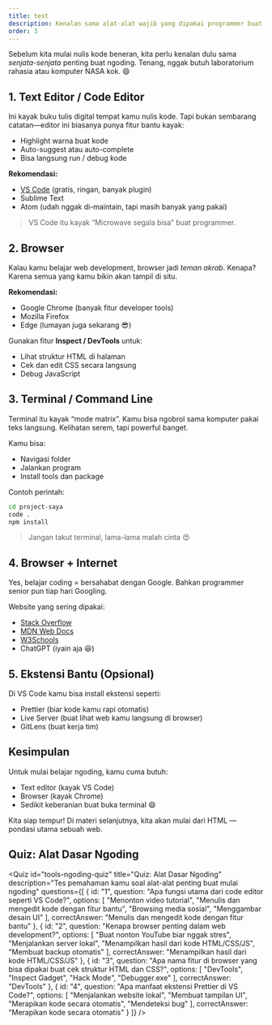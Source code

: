 ```yaml
---
title: test
description: Kenalan sama alat-alat wajib yang dipakai programmer buat ngoding
order: 3
---
```


Sebelum kita mulai nulis kode beneran, kita perlu kenalan dulu sama *senjata-senjata* penting buat ngoding. Tenang, nggak butuh laboratorium rahasia atau komputer NASA kok. 😄

## 1. Text Editor / Code Editor

Ini kayak buku tulis digital tempat kamu nulis kode. Tapi bukan sembarang catatan—editor ini biasanya punya fitur bantu kayak:

- Highlight warna buat kode
- Auto-suggest atau auto-complete
- Bisa langsung run / debug kode

**Rekomendasi:**
- [VS Code](https://code.visualstudio.com/) (gratis, ringan, banyak plugin)
- Sublime Text
- Atom (udah nggak di-maintain, tapi masih banyak yang pakai)

> VS Code itu kayak “Microwave segala bisa” buat programmer.

## 2. Browser

Kalau kamu belajar web development, browser jadi *teman akrab*. Kenapa? Karena semua yang kamu bikin akan tampil di situ.

**Rekomendasi:**
- Google Chrome (banyak fitur developer tools)
- Mozilla Firefox
- Edge (lumayan juga sekarang 😎)

Gunakan fitur **Inspect / DevTools** untuk:
- Lihat struktur HTML di halaman
- Cek dan edit CSS secara langsung
- Debug JavaScript

## 3. Terminal / Command Line

Terminal itu kayak “mode matrix”. Kamu bisa ngobrol sama komputer pakai teks langsung. Kelihatan serem, tapi powerful banget.

Kamu bisa:
- Navigasi folder
- Jalankan program
- Install tools dan package

Contoh perintah:
```bash
cd project-saya
code .
npm install
```

> Jangan takut terminal, lama-lama malah cinta 😍

## 4. Browser + Internet

Yes, belajar coding = bersahabat dengan Google. Bahkan programmer senior pun tiap hari Googling.

Website yang sering dipakai:
- [Stack Overflow](https://stackoverflow.com/)
- [MDN Web Docs](https://developer.mozilla.org/)
- [W3Schools](https://www.w3schools.com/)
- ChatGPT (iyain aja 😆)

## 5. Ekstensi Bantu (Opsional)

Di VS Code kamu bisa install ekstensi seperti:
- Prettier (biar kode kamu rapi otomatis)
- Live Server (buat lihat web kamu langsung di browser)
- GitLens (buat kerja tim)

## Kesimpulan

Untuk mulai belajar ngoding, kamu cuma butuh:
- Text editor (kayak VS Code)
- Browser (kayak Chrome)
- Sedikit keberanian buat buka terminal 😄

Kita siap tempur! Di materi selanjutnya, kita akan mulai dari HTML — pondasi utama sebuah web.

## Quiz: Alat Dasar Ngoding

<Quiz
  id="tools-ngoding-quiz"
  title="Quiz: Alat Dasar Ngoding"
  description="Tes pemahaman kamu soal alat-alat penting buat mulai ngoding"
  questions={[
    {
      id: "1",
      question: "Apa fungsi utama dari code editor seperti VS Code?",
      options: [
        "Menonton video tutorial",
        "Menulis dan mengedit kode dengan fitur bantu",
        "Browsing media sosial",
        "Menggambar desain UI"
      ],
      correctAnswer: "Menulis dan mengedit kode dengan fitur bantu"
    },
    {
      id: "2",
      question: "Kenapa browser penting dalam web development?",
      options: [
        "Buat nonton YouTube biar nggak stres",
        "Menjalankan server lokal",
        "Menampilkan hasil dari kode HTML/CSS/JS",
        "Membuat backup otomatis"
      ],
      correctAnswer: "Menampilkan hasil dari kode HTML/CSS/JS"
    },
    {
      id: "3",
      question: "Apa nama fitur di browser yang bisa dipakai buat cek struktur HTML dan CSS?",
      options: [
        "DevTools",
        "Inspect Gadget",
        "Hack Mode",
        "Debugger.exe"
      ],
      correctAnswer: "DevTools"
    },
    {
      id: "4",
      question: "Apa manfaat ekstensi Prettier di VS Code?",
      options: [
        "Menjalankan website lokal",
        "Membuat tampilan UI",
        "Merapikan kode secara otomatis",
        "Mendeteksi bug"
      ],
      correctAnswer: "Merapikan kode secara otomatis"
    }
  ]}
/>